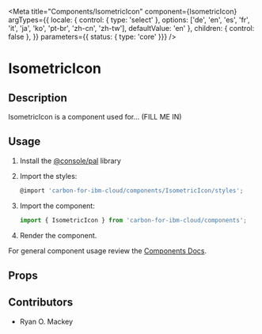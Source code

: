 

<Meta
  title="Components/IsometricIcon"
  component={IsometricIcon}
  argTypes={{
    locale: { control: { type: 'select' }, options: ['de', 'en', 'es', 'fr', 'it', 'ja', 'ko', 'pt-br', 'zh-cn', 'zh-tw'], defaultValue: 'en' },
    children: { control: false },
  }}
  parameters={{ status: { type: 'core' }}}
/>

# IsometricIcon

<Canvas>
  <Story
    name="Demo"
  >
    <div>
      <IsometricIcon id="icon-empty-example" icon="EMPTY" />
      <IsometricIcon id="icon-error-example" icon="ERROR" />
      <IsometricIcon id="icon-noresults-example" icon="NORESULTS" />
      <IsometricIcon id="icon-notification-example" icon="NOTIFICATION" />
      <IsometricIcon id="icon-tag-example" icon="TAG" />
      <IsometricIcon id="icon-unauthorized-example" icon="UNAUTHORIZED" />
    </div>
  </Story>
</Canvas>

## Description

IsometricIcon is a component used for... (FILL ME IN)

## Usage

1.  Install the [@console/pal](https://github.ibm.com/ibmcloud/pal#how-to-install-and-use) library
2.  Import the styles:

    ```js
    @import 'carbon-for-ibm-cloud/components/IsometricIcon/styles';
    ```

3.  Import the component:

    ```js
    import { IsometricIcon } from 'carbon-for-ibm-cloud/components';
    ```

4.  Render the component.

For general component usage review the [Components Docs](https://pages.github.ibm.com/ibmcloud/pal/development-guidelines/components/overview).

## Props

<ArgsTable of={IsometricIcon} />

## Contributors

- Ryan O. Mackey
